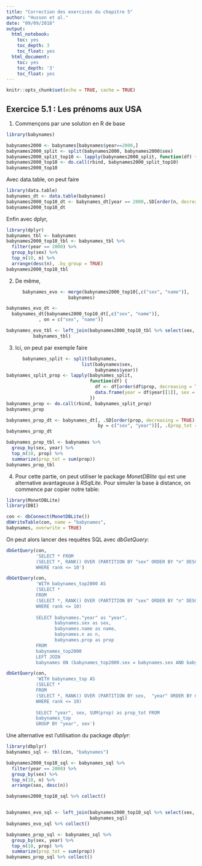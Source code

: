---
title: "Correction des exercices du chapitre 5"
author: "Husson et al."
date: "09/09/2018"
output:
  html_notebook:
    toc: yes
    toc_depth: 3
    toc_float: yes
  html_document:
    toc: yes
    toc_depth: '3'
    toc_float: yes
---

```{r setup, include=FALSE}
knitr::opts_chunk$set(echo = TRUE, cache = TRUE)
```

## Exercice 5.1 : Les prénoms aux USA

1. Commençons par une solution en R de base
```{r,message=FALSE,warning=FALSE}
library(babynames)

babynames2000 <- babynames[babynames$year==2000,]
babynames2000_split <- split(babynames2000, babynames2000$sex)
babynames2000_split_top10 <- lapply(babynames2000_split, function(df) {df[order(df$n, decreasing = TRUE)[1:10],]})
babynames2000_top10 <- do.call(rbind, babynames2000_split_top10)
babynames2000_top10
```
Avec data.table, on peut faire
```{r,message=FALSE,warning=FALSE}
library(data.table)
babynames_dt <- data.table(babynames)
babynames2000_top10_dt <- babynames_dt[year == 2000,.SD[order(n, decreasing = TRUE)[1:10],], by = sex]
babynames2000_top10_dt
```
Enfin avec dplyr,
```{r,message=FALSE,warning=FALSE}
library(dplyr)
babynames_tbl <- babynames
babynames2000_top10_tbl <- babynames_tbl %>%
  filter(year == 2000) %>% 
  group_by(sex) %>%
  top_n(10, n) %>%
  arrange(desc(n), .by_group = TRUE)
babynames2000_top10_tbl      
```
2. De même,
```{r,message=FALSE,warning=FALSE}
      babynames_evo <- merge(babynames2000_top10[,c("sex", "name")],
                       babynames)

babynames_evo_dt <-
  babynames_dt[babynames2000_top10_dt[,c("sex", "name")],
            , on = c("sex", "name")]

babynames_evo_tbl <- left_join(babynames2000_top10_tbl %>% select(sex, name),
          babynames_tbl)
```

3. Ici, on peut par exemple faire
```{r,message=FALSE,warning=FALSE,results='hide'}
      babynames_split <- split(babynames,
                            list(babynames$sex,
                                 babynames$year))
babynames_split_prop <- lapply(babynames_split,
                               function(df) {
                                 df <- df[order(df$prop, decreasing = TRUE)[1:10],]
                                 data.frame(year = df$year[[1]], sex = df$sex[[1]], prop_tot = sum(df$prop))
                               })
babynames_prop <- do.call(rbind, babynames_split_prop)
babynames_prop

babynames_prop_dt <- babynames_dt[, .SD[order(prop, decreasing = TRUE)[1:10],],
                                  by = c("sex", "year")][, .(prop_tot = sum(prop)), by = c("sex", "year")]
babynames_prop_dt

babynames_prop_tbl <- babynames %>%
  group_by(sex, year) %>%
  top_n(10, prop) %>%
  summarize(prop_tot = sum(prop))
babynames_prop_tbl
```

4. Pour cette partie, on peut utiliser le package
*MonetDBlite* qui est une alternative avantageuse à
*RSqlLite*. Pour simuler la base à distance, on commence par
      copier notre table:
```{r,message=FALSE,warning=FALSE,results='hide'}
library(MonetDBLite)
library(DBI)

con <- dbConnect(MonetDBLite())
dbWriteTable(con, name = "babynames", 
babynames, overwrite = TRUE)
```
On peut alors lancer des requêtes SQL avec *dbGetQuery*:
```{r,message=FALSE,warning=FALSE}
dbGetQuery(con,
           'SELECT * FROM
           (SELECT *, RANK() OVER (PARTITION BY "sex" ORDER BY "n" DESC) as rank  FROM  babynames WHERE ("year" = 2000)) as TMP
           WHERE rank <= 10')

dbGetQuery(con,
           'WITH babynames_top2000 AS
           (SELECT * 
           FROM
           (SELECT *, RANK() OVER (PARTITION BY "sex" ORDER BY "n" DESC) as rank  FROM  babynames WHERE ("year" = 2000)) as TMP
           WHERE rank <= 10)
           
           SELECT babynames."year" as "year",
                  babynames.sex as sex,
                  babynames.name as name,
                  babynames.n as n,
                  babynames.prop as prop
           FROM 
           babynames_top2000
           LEFT JOIN 
           babynames ON (babynames_top2000.sex = babynames.sex AND babynames_top2000.name = babynames.name)')

dbGetQuery(con,
           'WITH babynames_top AS
           (SELECT * 
           FROM
           (SELECT *, RANK() OVER (PARTITION BY sex,  "year" ORDER BY n DESC) as rank  FROM  babynames) as TMP
           WHERE rank <= 10)
           
           SELECT "year", sex, SUM(prop) as prop_tot FROM
           babynames_top 
           GROUP BY "year", sex')
```

Une alternative est l'utilisation du package *dbplyr*:

```{r,message=FALSE,warning=FALSE}
library(dbplyr)
babynames_sql <- tbl(con, "babynames")

babynames2000_top10_sql <- babynames_sql %>%
  filter(year == 2000) %>% 
  group_by(sex) %>%
  top_n(10, n) %>%
  arrange(sex, desc(n))

babynames2000_top10_sql %>% collect()


babynames_evo_sql <- left_join(babynames2000_top10_sql %>% select(sex, name),
                               babynames_sql)
babynames_evo_sql %>% collect()

babynames_prop_sql <- babynames_sql %>%
  group_by(sex, year) %>%
  top_n(10, prop) %>%
  summarize(prop_tot = sum(prop))
babynames_prop_sql %>% collect()  
```